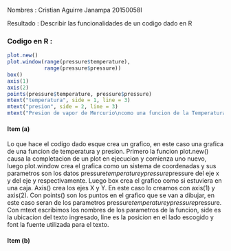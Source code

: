 
Nombres : Cristian Aguirre Janampa  20150058I

Resultado : Describir las funcionalidades de un codigo dado en R

### Codigo en R :
```r

plot.new()
plot.window(range(pressure$temperature),
            range(pressure$pressure))
box()
axis(1)
axis(2)
points(pressure$temperature, pressure$pressure)
mtext("temperatura", side = 1, line = 3)
mtext("presion", side = 2, line = 3)
mtext("Presion de vapor de Mercurio\ncomo una funcion de la Temperatura", side = 3, line = 1, font = 2)
```

#### Item (a)

Lo que hace el codigo dado esque crea un grafico, en este caso una grafica de una funcion de temperatura y presion. Primero la funcion plot.new() causa la completacion de un plot en ejecucion y comienza uno nuevo, luego plot.window crea el grafica como un sistema de coordenadas y sus parametros son los datos pressure$temperature y pressure$pressure del eje x y del eje y respectivamente. Luego box crea el grafico como si estuviera en una caja. Axis() crea los ejes X y Y. En este caso lo creamos con axis(1) y axis(2). Con points() son los puntos en el grafico que se van a dibujar, en este caso seran de los parametros pressure$temperature y pressure$pressure. Con mtext escribimos los nombres de los parametros de la funcion, side es la ubicacion del texto ingresado, line es la posicion en el lado escogido y font la fuente utilizada para el texto.

#### Item (b)




